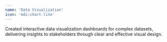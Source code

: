 ```yaml
---
name: 'Data Visualization'
icon: 'mdi:chart-line'
---
```


Created interactive data visualization dashboards for complex datasets, delivering insights to stakeholders through clear and effective visual design.
